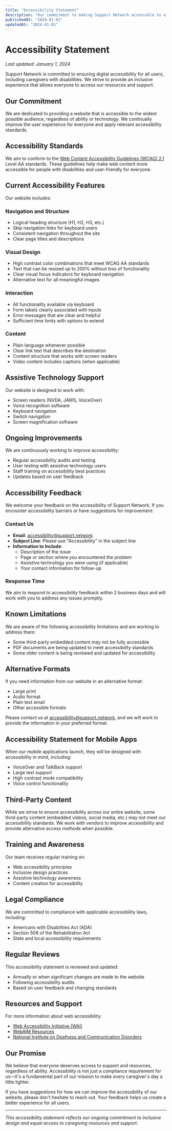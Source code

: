 ```yaml
---
title: "Accessibility Statement"
description: "Our commitment to making Support Network accessible to all caregivers."
publishedAt: "2024-01-01"
updatedAt: "2024-01-01"
---
```


# Accessibility Statement

*Last updated: January 1, 2024*

Support Network is committed to ensuring digital accessibility for all users, including caregivers with disabilities. We strive to provide an inclusive experience that allows everyone to access our resources and support.

## Our Commitment

We are dedicated to providing a website that is accessible to the widest possible audience, regardless of ability or technology. We continually improve the user experience for everyone and apply relevant accessibility standards.

## Accessibility Standards

We aim to conform to the [Web Content Accessibility Guidelines (WCAG) 2.1](https://www.w3.org/WAI/WCAG21/quickref/) Level AA standards. These guidelines help make web content more accessible for people with disabilities and user-friendly for everyone.

## Current Accessibility Features

Our website includes:

### Navigation and Structure
- Logical heading structure (H1, H2, H3, etc.)
- Skip navigation links for keyboard users
- Consistent navigation throughout the site
- Clear page titles and descriptions

### Visual Design
- High contrast color combinations that meet WCAG AA standards
- Text that can be resized up to 200% without loss of functionality
- Clear visual focus indicators for keyboard navigation
- Alternative text for all meaningful images

### Interaction
- All functionality available via keyboard
- Form labels clearly associated with inputs
- Error messages that are clear and helpful
- Sufficient time limits with options to extend

### Content
- Plain language whenever possible
- Clear link text that describes the destination
- Content structure that works with screen readers
- Video content includes captions (when applicable)

## Assistive Technology Support

Our website is designed to work with:
- Screen readers (NVDA, JAWS, VoiceOver)
- Voice recognition software
- Keyboard navigation
- Switch navigation
- Screen magnification software

## Ongoing Improvements

We are continuously working to improve accessibility:
- Regular accessibility audits and testing
- User testing with assistive technology users
- Staff training on accessibility best practices
- Updates based on user feedback

## Accessibility Feedback

We welcome your feedback on the accessibility of Support Network. If you encounter accessibility barriers or have suggestions for improvement:

### Contact Us
- **Email**: accessibility@support.network
- **Subject Line**: Please use "Accessibility" in the subject line
- **Information to Include**:
  - Description of the issue
  - Page or section where you encountered the problem
  - Assistive technology you were using (if applicable)
  - Your contact information for follow-up

### Response Time
We aim to respond to accessibility feedback within 2 business days and will work with you to address any issues promptly.

## Known Limitations

We are aware of the following accessibility limitations and are working to address them:
- Some third-party embedded content may not be fully accessible
- PDF documents are being updated to meet accessibility standards
- Some older content is being reviewed and updated for accessibility

## Alternative Formats

If you need information from our website in an alternative format:
- Large print
- Audio format
- Plain text email
- Other accessible formats

Please contact us at accessibility@support.network, and we will work to provide the information in your preferred format.

## Accessibility Statement for Mobile Apps

When our mobile applications launch, they will be designed with accessibility in mind, including:
- VoiceOver and TalkBack support
- Large text support
- High contrast mode compatibility
- Voice control functionality

## Third-Party Content

While we strive to ensure accessibility across our entire website, some third-party content (embedded videos, social media, etc.) may not meet our accessibility standards. We work with vendors to improve accessibility and provide alternative access methods when possible.

## Training and Awareness

Our team receives regular training on:
- Web accessibility principles
- Inclusive design practices
- Assistive technology awareness
- Content creation for accessibility

## Legal Compliance

We are committed to compliance with applicable accessibility laws, including:
- Americans with Disabilities Act (ADA)
- Section 508 of the Rehabilitation Act
- State and local accessibility requirements

## Regular Reviews

This accessibility statement is reviewed and updated:
- Annually or when significant changes are made to the website
- Following accessibility audits
- Based on user feedback and changing standards

## Resources and Support

For more information about web accessibility:
- [Web Accessibility Initiative (WAI)](https://www.w3.org/WAI/)
- [WebAIM Resources](https://webaim.org/resources/)
- [National Institute on Deafness and Communication Disorders](https://www.nidcd.nih.gov/)

## Our Promise

We believe that everyone deserves access to support and resources, regardless of ability. Accessibility is not just a compliance requirement for us—it's a fundamental part of our mission to make every caregiver's day a little lighter.

If you have suggestions for how we can improve the accessibility of our website, please don't hesitate to reach out. Your feedback helps us create a better experience for all users.

---

*This accessibility statement reflects our ongoing commitment to inclusive design and equal access to caregiving resources and support.*